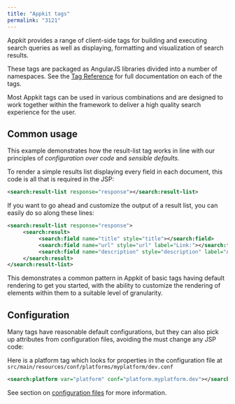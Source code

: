 ```yaml
---
title: "Appkit tags"
permalink: "3121"
---
```


Appkit provides a range of client-side tags for building and executing search queries as well as displaying, formatting and visualization of search results.

These tags are packaged as AngularJS libraries divided into a number of namespaces. See the [Tag Reference](/fusion/5.9/1134/tags) for full documentation on each of the tags.

Most Appkit tags can be used in various combinations and are designed to work together within the framework to deliver a high quality search experience for the user.

## Common usage

This example demonstrates how the result-list tag works in line with our principles of *configuration over code* and *sensible defaults*.

To render a simple results list displaying every field in each document, this code is all that is required in the JSP:

```xml
<search:result-list response="response"></search:result-list>

```

If you want to go ahead and customize the output of a result list, you can easily do so along these lines:

```xml
<search:result-list response="response">
     <search:result>
          <search:field name="title" style="title"></search:field>
          <search:field name="url" style="url" label="Link:"></search:field>
          <search:field name="description" style="description" label="Abstract:"></search:field>
     </search:result>
</search:result-list>
```

This demonstrates a common pattern in Appkit of basic tags having default rendering to get you started, with the ability to customize the rendering of elements within them to a suitable level of granularity.

## Configuration

Many tags have reasonable default configurations, but they can also pick up attributes from configuration files, avoiding the must change any JSP code:

Here is a platform tag which looks for properties in the configuration file at `src/main/resources/conf/platforms/myplatform/dev.conf`

```xml
<search:platform var="platform" conf="platform.myplatform.dev"></search:platform>
```

See section on [configuration files](/fusion/5.9/3092/configuration-files) for more information.